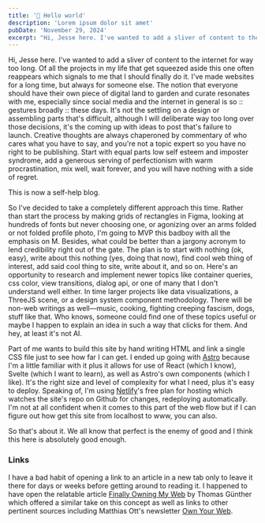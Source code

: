 ```yaml
---
title: '👋 Hello world'
description: 'Lorem ipsum dolor sit amet'
pubDate: 'November 29, 2024'
excerpt: "Hi, Jesse here. I've wanted to add a sliver of content to the internet for way too long. Of all the projects in my life that get squeezed aside this one often reappears which signals to me that I should finally do it. I've made websites for a long time, but always for someone else. The notion that everyone should have their own piece of digital land to garden and curate resonates with me, especially since social media and the internet in general is so ::gestures broadly:: these days."
---
```


Hi, Jesse here. I've wanted to add a sliver of content to the internet for way too long. Of all the projects in my life that get squeezed aside this one often reappears which signals to me that I should finally do it. I've made websites for a long time, but always for someone else. The notion that everyone should have their own piece of digital land to garden and curate resonates with me, especially since social media and the internet in general is so :: gestures broadly :: these days. It's not the settling on a design or assembling parts that's difficult, although I will deliberate way too long over those decisions, it's the coming up with ideas to post that's failure to launch. Creative thoughts are always chaperoned by commentary of who cares what you have to say, and you're not a topic expert so you have no right to be publishing. Start with equal parts low self esteem and imposter syndrome, add a generous serving of perfectionism with warm procrastination, mix well, wait forever, and you will have nothing with a side of regret.

This is now a self-help blog.

So I've decided to take a completely different approach this time. Rather than start the process by making grids of rectangles in Figma, looking at hundreds of fonts but never choosing one, or agonizing over an arms folded or not folded profile photo, I'm going to MVP this badboy with all the emphasis on M. Besides, what could be better than a jargony acronym to lend credibility right out of the gate. The plan is to start with nothing (ok, easy), write about this nothing (yes, doing that now), find cool web thing of interest, add said cool thing to site, write about it, and so on. Here's an opportunity to research and implement newer topics like container queries, css color, view transitions, dialog api, or one of many that I don't understand well either. In time larger projects like data visualizations, a ThreeJS scene, or a design system component methodology. There will be non-web writings as well—music, cooking, fighting creeping fascism, dogs, stuff like that. Who knows, someone could find one of these topics useful or maybe I happen to explain an idea in such a way that clicks for them. And hey, at least it's not AI.

Part of me wants to build this site by hand writing HTML and link a single CSS file just to see how far I can get. I ended up going with [Astro](https://astro.build) because I'm a little familiar with it plus it allows for use of React (which I know), Svelte (which I want to learn), as well as Astro's own components (which I like). It's the right size and level of complexity for what I need, plus it's easy to deploy. Speaking of, I'm using [Netlify](https://www.netlify.com)'s free plan for hosting which watches the site's repo on Github for changes, redeploying automatically. I'm not at all confident when it comes to this part of the web flow but if I can figure out how get this site from localhost to www, you can also.

So that's about it. We all know that perfect is the enemy of good and I think this here is absolutely good enough.

### Links

I have a bad habit of opening a link to an article in a new tab only to leave it there for days or weeks before getting around to reading it. I happened to have open the relatable article [Finally Owning My Web](https://medienbaecker.com/articles/finally-owning-my-web) by Thomas Günther which offered a similar take on this concept as well as links to other pertinent sources including Matthias Ott's newsletter [Own Your Web](https://buttondown.com/ownyourweb).